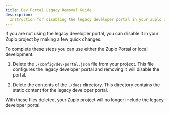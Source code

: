 ```yaml
---
title: Dev Portal Legacy Removal Guide
description:
  Instruction for disabling the legacy developer portal in your Zuplo project.
---
```


If you are not using the legacy developer portal, you can disable it in your
Zuplo project by making a few quick changes.

To complete these steps you can use either the Zuplo Portal or local
development.

<Stepper>

1. Delete the `./config/dev-portal.json` file from your project. This file
   configures the legacy developer portal and removing it will disable the
   portal.

2. Delete the contents of the `./docs` directory. This directory contains the
   static content for the legacy developer portal.

</Stepper>

With these files deleted, your Zuplo project will no longer include the legacy
developer portal.
